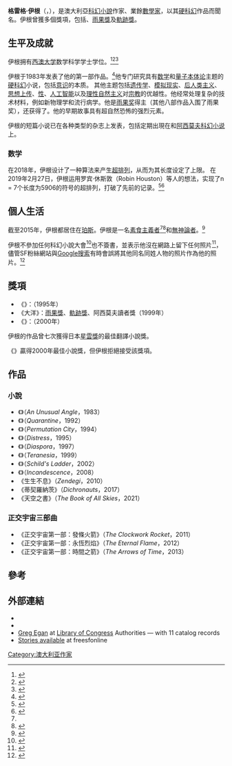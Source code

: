 {{Infobox writer 
| name        = 格雷格·伊根<br>Greg Egan
| image       = GregEgan.gif
| alt         = 出自格雷格·伊根的個人網頁，表示他沒在網路上留下任何照片
| caption     = 出自格雷格·伊根的個人網頁，表示他沒在網路上留下任何照片<ref name=egan/>
| pseudonym   =
| birth_name  = Gregory Mark Egan<ref name="SFE3">{{cite web |title=Egan, Greg |url=http://www.sf-encyclopedia.com/entry/egan_greg |website=[[The_Encyclopedia_of_Science_Fiction|The Encyclopedia of Science Fiction]] |access-date=2021-11-09 |archive-date=2019-06-20 |archive-url=https://web.archive.org/web/20190620154702/http://www.sf-encyclopedia.com/entry/egan_greg |dead-url=no }}</ref>
| birth_date  = {{birth date and age|1961|8|20|df=y}}<ref name="SFE3"/>
| birth_place = {{AUS}}[[珀斯|珀斯]]
| death_date  =
| death_place =
| occupation  = [[作家|作家]]、前[[工程師|工程師]]<ref name=burnham/>
| nationality = {{AUS}}
| period      = 1983年－至今
| genre       = [[科幻小說|科幻小說]]
| subject     =  <!-- nonfiction (academic papers if they merit) -->
| movement    =
| influences  =
| influenced  =
| website     = {{Official URL}}
}}

'''格雷格·伊根'''（{{lang-en|'''Greg Egan'''}}，{{bd|1961年|8月20日||}}），是澳大利亞[[科幻小說|科幻小說]]作家、業餘[[數學家|數學家]]，以其[[硬科幻|硬科幻]]作品而聞名。伊根曾獲多個獎項，包括{{le|約翰·坎貝爾紀念科幻小說最佳小說獎|John W. Campbell Memorial Award for Best Science Fiction Novel}}、[[雨果獎|雨果獎]]及[[軌跡獎|軌跡獎]]。

== 生平及成就 ==
伊根拥有[[西澳大学|西澳大学]]数学科学学士学位。<ref name=burnham>{{cite book|last1=Burnham|first1=Karen|isbn=978-0-252-07993-1|url=https://books.google.com/books?id=lPAwAwAAQBAJ&q=greg+egan+Bachelor+of+Science+degree+in+Mathematics&pg=PA1|access-date=1 December 2015|title=Greg Egan|date=30 April 2014|archive-date=2021-11-09|archive-url=https://web.archive.org/web/20211109062818/https://books.google.com/books?id=lPAwAwAAQBAJ&q=greg+egan+Bachelor+of+Science+degree+in+Mathematics&pg=PA1|dead-url=no}}</ref><ref>{{cite book|last1=Booker|first1=M. Keith|title=Historical Dictionary of Science Fiction in Literature|isbn=978-0810849389|page=98|url=https://books.google.com/books?id=WRi7BAAAQBAJ&q=greg+egan+Bachelor+of+Science+degree+in+Mathematics&pg=PA98|access-date=1 December 2015|date=1 October 2014|archive-date=2021-11-09|archive-url=https://web.archive.org/web/20211109062818/https://books.google.com/books?id=WRi7BAAAQBAJ&q=greg+egan+Bachelor+of+Science+degree+in+Mathematics&pg=PA98|dead-url=no}}</ref><ref>{{cite web|url=http://www.student.uwa.edu.au/course/award-verification-service?family=Egan&given=Greg&given_partial=on&search=Search|title=UWA Award Verification Service|access-date=19 March 2018|archive-date=2018-03-19|archive-url=https://web.archive.org/web/20180319163225/http://www.student.uwa.edu.au/course/award-verification-service?family=Egan&given=Greg&given_partial=on&search=Search|dead-url=no}}</ref>

伊根于1983年发表了他的第一部作品。<ref>{{cite web |url=https://www.gregegan.net/BIBLIOGRAPHY/Bibliography.html |title=Bibliography |publisher=Gregegan.net |date=7 August 2014 |access-date=23 August 2014 |archive-date=2021-12-17 |archive-url=https://web.archive.org/web/20211217115517/https://www.gregegan.net/BIBLIOGRAPHY/Bibliography.html |dead-url=no }}</ref>他专门研究具有[[数学|数学]]和[[量子力學詮釋|量子本体论]]主题的[[硬科幻|硬科幻]]小说，包括[[意识|意识]]的本质。 其他主题包括[[遗传学|遗传学]]、[[模拟现实|模拟现实]]、[[后人类主义|后人类主义]]、[[思想上传|思想上传]]、[[性|性]]、[[人工智能|人工智能]]以及[[理性|理性]][[自然主义|自然主义]]对[[宗教|宗教]]的优越性。他经常处理复杂的技术材料，例如新物理学和流行病学。他是[[雨果奖|雨果奖]]得主（其他八部作品入围了雨果奖），还获得了{{le|约翰·坎贝尔纪念科幻小说最佳小说奖|John W. Campbell Memorial Award for Best Science Fiction Novel}}。他的早期故事具有超自然恐怖的强烈元素。

伊根的短篇小说已在各种类型的杂志上发表，包括定期出現在{{le|Interzone|Interzone (magazine)}}和[[阿西莫夫科幻小说|阿西莫夫科幻小说]]上。

=== 数学 ===
在2018年，伊根设计了一种算法来产生[[超排列|超排列]]，从而为其长度设定了上限。 在2019年2月27日，伊根运用罗宾·休斯敦（Robin Houston）等人的想法，实现了n = 7个长度为5906的符号的超排列，打破了先前的记录。<ref>{{cite web |last1=Egan |first1=Greg |title=Superpermutations |url=https://www.gregegan.net/SCIENCE/Superpermutations/Superpermutations.html |access-date=2 February 2019 |archive-date=2021-12-24 |archive-url=https://web.archive.org/web/20211224040058/https://www.gregegan.net/SCIENCE/Superpermutations/Superpermutations.html |dead-url=no }}</ref><ref>{{cite web |last1=Klarreich |first1=Erica |title=Mystery Math Whiz and Novelist Advance Permutation Problem |url=https://www.quantamagazine.org/sci-fi-writer-greg-egan-and-anonymous-math-whiz-advance-permutation-problem-20181105/ |website=[[Quanta_Magazine|Quanta Magazine]] |date=5 November 2018 |access-date=13 May 2019 |archive-date=2021-10-03 |archive-url=https://web.archive.org/web/20211003162611/https://www.quantamagazine.org/sci-fi-writer-greg-egan-and-anonymous-math-whiz-advance-permutation-problem-20181105/ |dead-url=no }}</ref>

== 個人生活 ==
截至2015年，伊根都居住在[[珀斯|珀斯]]。伊根是一名[[素食主義|素食主義者]]<ref name=burnham/><ref>{{cite web |url=https://www.gregegan.net/ZENDEGI/IranTrip/IranTrip2.html |title=Iran Trip Diary: Part 2, Esfahan |last=Egan |first=Greg |publisher=Gregegan.net |date=19 October 2008 |access-date=23 August 2014 |archive-date=2021-11-09 |archive-url=https://web.archive.org/web/20211109133021/https://www.gregegan.net/ZENDEGI/IranTrip/IranTrip2.html |dead-url=no }}</ref>和[[無神論|無神論者]]。<ref>{{cite book |last1=Egan |first1=Greg |editor1-last=Blackford |editor1-first=Russell |editor2-last=Schüklenk |editor2-first=Udo |title=50 Voices of Disbelief: Why We Are Atheists |date=2009 |publisher=Wiley–Blackwell |location=Sussex |chapter-url=https://www.gregegan.net/ESSAYS/BAB/BAB.html |chapter=Born Again, Briefly |access-date=2021-11-09 |archive-date=2021-11-09 |archive-url=https://web.archive.org/web/20211109210035/https://www.gregegan.net/ESSAYS/BAB/BAB.html |dead-url=no }}</ref>

伊根不參加任何科幻小說大會<ref>{{cite web |url=http://www.gregegan.net/INTERVIEWS/Interviews.html |title=Interviews |first=Russell |last=Farr |publisher=Gregegan.net |date=September 1997 |access-date=23 August 2014 |archive-date=2021-10-30 |archive-url=https://web.archive.org/web/20211030215154/http://www.gregegan.net/INTERVIEWS/Interviews.html |dead-url=no }}</ref>也不簽書，並表示他沒在網路上留下任何照片<ref name=egan>{{cite web |url=https://www.gregegan.net/images/GregEgan.htm |title=Photos of Greg Egan, science fiction writer |publisher=Gregegan.net |access-date=23 August 2014 |archive-date=2021-09-30 |archive-url=https://web.archive.org/web/20210930083154/http://www.gregegan.net/images/GregEgan.htm |dead-url=no }}</ref>，儘管SF粉絲網站與[[Google搜索|Google搜索]]有時會誤將其他同名同姓人物的照片作為他的照片。<ref>{{cite web |url=https://www.gregegan.net/ESSAYS/GOOGLE/Google.html |title=Google, the Stupidity Amplifier |last=Egan |first=Greg |publisher=Gregegan.net |date=24 August 2012 |access-date=23 August 2014 |archive-date=2021-09-27 |archive-url=https://web.archive.org/web/20210927160843/http://www.gregegan.net/ESSAYS/GOOGLE/Google.html |dead-url=no }}</ref>

== 獎項 ==
* 《{{le|置換城市|Permutation City}}》：{{le|約翰·坎貝爾紀念獎|John W. Campbell Memorial Award for Best Science Fiction Novel}}（1995年）
* 《大洋》：[[雨果獎|雨果獎]]、[[軌跡獎|軌跡獎]]、阿西莫夫讀者獎（1999年）
* 《{{le|傷痛|Distress (novel)}}》：{{le|庫爾德·拉斯維茨最佳外國小說獎|Kurd-Laßwitz-Preis}}（2000年）

伊根的作品曾七次獲得日本[[星雲獎_(日本)|星雲獎]]的最佳翻譯小說獎。

《{{le|特雷尼西亞|Teranesia}}》贏得2000年{{le|迪特瑪獎|Ditmar Award}}最佳小說獎，但伊根拒絕接受該獎項。

== 作品 ==
=== 小說 ===
* 《{{le|不尋常的角度|An Unusual Angle}}》（''An Unusual Angle''，1983）
* 《{{le|宇宙消失|Quarantine (Greg Egan novel)}}》（''Quarantine''，1992）
* 《{{le|置換城市|Permutation City}}》（''Permutation City''，1994）
* 《{{le|傷痛|Distress (novel)}}》（''Distress''，1995）
* 《{{le|大流散|Diaspora (novel)}}》（''Diaspora''，1997）
* 《{{le|特拉尼西亞|Teranesia}}》（''Teranesia''，1999）
* 《{{le|斯柴爾德的階梯|Schild's Ladder}}》（''Schild's Ladder''，2002）
* 《{{le|白熱光|Incandescence (novel)}}》（''Incandescence''，2008）
* 《生生不息》（''Zendegi''，2010）
* 《蒂契羅納茨》（''Dichronauts''，2017）
* 《天空之書》（''The Book of All Skies''，2021）

=== 正交宇宙三部曲 ===
* 《正交宇宙第一部：發條火箭》（''The Clockwork Rocket''，2011）
* 《正交宇宙第一部：永恆烈焰》（''The Eternal Flame''，2012）
* 《正交宇宙第一部：時間之箭》（''The Arrows of Time''，2013）

== 參考 ==
{{reflist |25em}}

== 外部連結 ==
{{wikiquote}}
* {{Official website}}
* {{isfdb name |name=Greg Egan}}
* [http://lccn.loc.gov/n85010566 Greg Egan] {{Wayback|url=http://lccn.loc.gov/n85010566 |date=20191201145627 }} at [[Library_of_Congress|Library of Congress]] Authorities — with 11 catalog records
* [http://www.freesfonline.de/authors/Greg_Egan.html Stories available] {{Wayback|url=http://www.freesfonline.de/authors/Greg_Egan.html |date=20190620063546 }} at freesfonline
{{Authority control}}

[[Category:澳大利亚作家|Category:澳大利亚作家]]